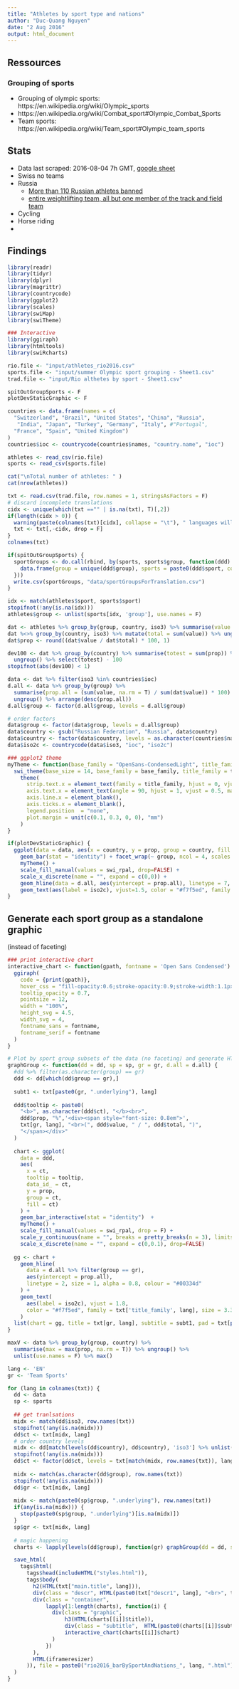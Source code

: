 ```yaml
---
title: "Athletes by sport type and nations"
author: "Duc-Quang Nguyen"
date: "2 Aug 2016"
output: html_document
---
```

## Ressources

### Grouping of sports
* Grouping of olympic sports: https://en.wikipedia.org/wiki/Olympic_sports
* https://en.wikipedia.org/wiki/Combat_sport#Olympic_Combat_Sports
* Team sports: https://en.wikipedia.org/wiki/Team_sport#Olympic_team_sports


## Stats

* Data last scraped: 2016-08-04 7h GMT, [google sheet](https://docs.google.com/spreadsheets/d/1WDkHi7tJCp2GRZPgdh4hZuSeYf5flCaeqdtnF-S4DRE/edit?usp=sharing)
* Swiss no teams
* Russia
  * [More than 110 Russian athletes banned](http://www.npr.org/sections/thetorch/2016/08/02/487642811/the-russian-tally-more-than-110-athletes-barred-from-the-olympics)
  * [entire weightlifting team, all but one member of the track and field team](http://www.sbnation.com/2016/8/3/12371506/119-russian-athletes-banned-rio-olympics-doping-scandal)
* Cycling
* Horse riding
* 


## Findings



```r
library(readr)
library(tidyr)
library(dplyr)
library(magrittr)
library(countrycode)
library(ggplot2)
library(scales)
library(swiMap)
library(swiTheme)

### Interactive 
library(ggiraph)
library(htmltools)
library(swiRcharts)
```

```r
rio.file <- "input/athletes_rio2016.csv"
sports.file <- "input/summer Olympic sport grouping - Sheet1.csv"
trad.file <- "input/Rio althetes by sport - Sheet1.csv"

spitOutGroupSports <- F
plotDevStaticGraphic <- F

countries <- data.frame(names = c(
  "Switzerland", "Brazil", "United States", "China", "Russia", 
   "India", "Japan", "Turkey", "Germany", "Italy", #"Portugal", 
  "France", "Spain", "United Kingdom")
)
countries$ioc <- countrycode(countries$names, "country.name", "ioc")
```

```r
athletes <- read_csv(rio.file)
sports <- read_csv(sports.file)

cat("\nTotal number of athletes: " )
cat(nrow(athletes))

txt <- read.csv(trad.file, row.names = 1, stringsAsFactors = F)
# discard incomplete translations
cidx <- unique(which(txt =="" | is.na(txt), T)[,2])
if(length(cidx > 0)) {
  warning(paste(colnames(txt)[cidx], collapse = "\t"), " languages will be discarded!", "\n")
  txt <- txt[,-cidx, drop = F]
}
colnames(txt)

```

```r
if(spitOutGroupSports) {
  sportGroups <- do.call(rbind, by(sports, sports$group, function(ddd) {
    data.frame(group = unique(ddd$group), sports = paste0(ddd$sport, collapse = ", "))
  }))
  write.csv(sportGroups, "data/sportGroupsForTranslation.csv")
}

idx <- match(athletes$sport, sports$sport)
stopifnot(!any(is.na(idx)))
athletes$group <- unlist(sports[idx, 'group'], use.names = F)

dat <- athletes %>% group_by(group, country, iso3) %>% summarise(value = length(athletes)) %>% ungroup()
dat %<>% group_by(country, iso3) %>% mutate(total = sum(value)) %>% ungroup()
dat$prop <- round((dat$value / dat$total) * 100, 1)

dev100 <- dat %>% group_by(country) %>% summarise(totest = sum(prop)) %>% 
  ungroup() %>% select(totest) - 100
stopifnot(abs(dev100) < 1)

data <- dat %>% filter(iso3 %in% countries$ioc)
d.all <- data %>% group_by(group) %>% 
  summarise(prop.all = (sum(value, na.rm = T) / sum(dat$value)) * 100) %>% 
  ungroup() %>% arrange(desc(prop.all))
d.all$group <- factor(d.all$group, levels = d.all$group)

# order factors
data$group <- factor(data$group, levels = d.all$group)
data$country <- gsub("Russian Federation", "Russia", data$country)
data$country <- factor(data$country, levels = as.character(countries$names))
data$iso2c <- countrycode(data$iso3, "ioc", "iso2c")
```



```r
### ggplot2 theme
myTheme <- function(base_family = "OpenSans-CondensedLight", title_family = "OpenSans-CondensedBold") {
  swi_theme(base_size = 14, base_family = base_family, title_family = title_family, y_gridlines = F) +
    theme(
      strip.text.x = element_text(family = title_family, hjust = 0, vjust = 1, size = 14),
      axis.text.x = element_text(angle = 90, hjust = 1, vjust = 0.5, margin = margin(t = -17), size = 11.5),
      axis.line.x = element_blank(),
      axis.ticks.x = element_blank(),
      legend.position  = "none",
      plot.margin = unit(c(0.1, 0.3, 0, 0), "mm")
    )   
}

if(plotDevStaticGraphic) {
  ggplot(data = data, aes(x = country, y = prop, group = country, fill = country)) + 
    geom_bar(stat = "identity") + facet_wrap(~ group, ncol = 4, scales = "free_y") + 
    myTheme() + 
    scale_fill_manual(values = swi_rpal, drop=FALSE) +
    scale_x_discrete(name = "", expand = c(0,0)) +
    geom_hline(data = d.all, aes(yintercept = prop.all), linetype = 7, size = 0.2, alpha = 0.6) +
    geom_text(aes(label = iso2c), vjust=1.5, color = "#f7f5ed", family =  "OpenSans-CondensedBold", size = 3)  
}
```

## Generate each sport group as a standalone graphic

(instead of faceting)

```r
### print interactive chart
interactive_chart <- function(gpath, fontname = 'Open Sans Condensed') {
  ggiraph(
    code = {print(gpath)},
    hover_css = "fill-opacity:0.6;stroke-opacity:0.9;stroke-width:1.1px;stroke:#333333;",
    tooltip_opacity = 0.7,
    pointsize = 12,
    width = "100%",
    height_svg = 4.5,
    width_svg = 4,
    fontname_sans = fontname,
    fontname_serif = fontname
  ) 
}

# Plot by sport group subsets of the data (no faceting) and generate HTML text
graphGroup <- function(dd = dd, sp = sp, gr = gr, d.all = d.all) {
  #dd %>% filter(as.character(group) == gr)
  ddd <- dd[which(dd$group == gr),]
  
  subt1 <- txt[paste0(gr, ".underlying"), lang]  
  
  ddd$tooltip <- paste0(
    "<b>", as.character(ddd$ct), "</b><br>",
    ddd$prop, "%",'<div><span style="font-size: 0.8em">',
    txt[gr, lang], "<br>(", ddd$value, " / ", ddd$total, ")",
    "</span></div>"
  )    
    
  chart <- ggplot(
    data = ddd, 
    aes(
      x = ct, 
      tooltip = tooltip, 
      data_id_ = ct, 
      y = prop, 
      group = ct, 
      fill = ct)
    ) + 
    geom_bar_interactive(stat = "identity")  +
    myTheme() + 
    scale_fill_manual(values = swi_rpal, drop = F) +
    scale_y_continuous(name = "", breaks = pretty_breaks(n = 3), limits = c(0, maxV)) + 
    scale_x_discrete(name = "", expand = c(0,0.1), drop=FALSE)
  
  gg <- chart +
    geom_hline(
      data = d.all %>% filter(group == gr), 
      aes(yintercept = prop.all), 
      linetype = 2, size = 1, alpha = 0.8, colour = "#00334d"
    ) +
    geom_text(
      aes(label = iso2c), vjust = 1.8, 
      color = "#f7f5ed", family = txt['title_family', lang], size = 3.3
    ) 
  list(chart = gg, title = txt[gr, lang], subtitle = subt1, pad = txt[paste0(gr,".padding"), lang])
}

maxV <- data %>% group_by(group, country) %>% 
  summarise(max = max(prop, na.rm = T)) %>% ungroup() %>% 
  unlist(use.names = F) %>% max()

```


```r

lang <- 'EN'
gr <- 'Team Sports'

for (lang in colnames(txt)) {
  dd <- data
  sp <- sports
  
  ## get tranlsations
  midx <- match(dd$iso3, row.names(txt))
  stopifnot(!any(is.na(midx)))
  dd$ct <- txt[midx, lang]
  # order country levels
  midx <- dd[match(levels(dd$country), dd$country), 'iso3'] %>% unlist()
  stopifnot(!any(is.na(midx)))
  dd$ct <- factor(dd$ct, levels = txt[match(midx, row.names(txt)), lang])
 
  midx <- match(as.character(dd$group), row.names(txt))
  stopifnot(!any(is.na(midx)))
  dd$gr <- txt[midx, lang]
  
  midx <- match(paste0(sp$group, ".underlying"), row.names(txt))
  if(any(is.na(midx))) {
    stop(paste0(sp$group, ".underlying")[is.na(midx)])
  }
  sp$gr <- txt[midx, lang]
  
  # magic happening
  charts <- lapply(levels(dd$group), function(gr) graphGroup(dd = dd, sp = sp, gr, d.all))

  save_html(
    tags$html(
      tags$head(includeHTML("styles.html")),
      tags$body(
        h2(HTML(txt["main.title", lang])),
        div(class = "descr", HTML(paste0(txt["descr1", lang], "<br>", txt["descr2", lang]))),
        div(class = "container",
            lapply(1:length(charts), function(i) {
              div(class = "graphic", 
                  h3(HTML(charts[[i]]$title)),
                  div(class = "subtitle",  HTML(paste0(charts[[i]]$subtitle, charts[[i]]$pad))),
                  interactive_chart(charts[[i]]$chart)
              )      
            })
        ),
        HTML(iframeresizer)
      )), file = paste0("rio2016_barBySportAndNations_", lang, ".html"), libdir = "js"
  )
}
```
